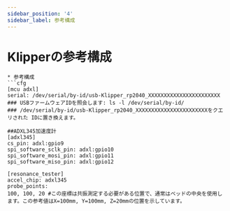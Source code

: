 ```yaml
---
sidebar_position: '4'
sidebar_label: 参考構成
---
```


# Klipperの参考構成

```
* 参考構成
```cfg
[mcu adxl]
serial: /dev/serial/by-id/usb-Klipper_rp2040_XXXXXXXXXXXXXXXXXXXXXXX
### USBファームウェアIDを照会します: ls -l /dev/serial/by-id/
### /dev/serial/by-id/usb-Klipper_rp2040_XXXXXXXXXXXXXXXXXXXXXXXをクエリされた IDに置き換えます。

##ADXL345加速度計
[adxl345]
cs_pin: adxl:gpio9
spi_software_sclk_pin: adxl:gpio10
spi_software_mosi_pin: adxl:gpio11
spi_software_miso_pin: adxl:gpio12

[resonance_tester]
accel_chip: adxl345
probe_points:
100, 100, 20 #この座標は共振測定する必要がある位置で、通常はベッドの中央を使用します。この参考値はX=100mm, Y=100mm, Z=20mmの位置を示しています。
```
```
